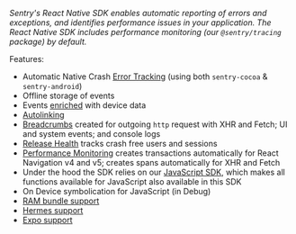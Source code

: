 <Note>

_Sentry's React Native SDK enables automatic reporting of errors and exceptions, and identifies performance issues in your application. The React Native SDK includes performance monitoring (our `@sentry/tracing` package) by default._

</Note>

Features:

- Automatic Native Crash [Error Tracking](/product/error-monitoring/) (using both `sentry-cocoa` & `sentry-android`)
- Offline storage of events
- Events [enriched](/platforms/react-native/enriching-events/context/) with device data
- [Autolinking](https://reactnative.dev/blog/2019/07/03/version-60#native-modules-are-now-autolinked)
- [Breadcrumbs](/platforms/react-native/enriching-events/breadcrumbs/) created for outgoing `http` request with XHR and Fetch; UI and system events; and console logs
- [Release Health](/product/releases/health/) tracks crash free users and sessions
- [Performance Monitoring](/product/performance/) creates transactions automatically for React Navigation v4 and v5; creates spans automatically for XHR and Fetch
- Under the hood the SDK relies on our [JavaScript SDK](/platforms/javascript/), which makes all functions available for JavaScript also available in this SDK
- On Device symbolication for JavaScript (in Debug)
- [RAM bundle support](/platforms/react-native/manual-setup/ram-bundles/)
- [Hermes support](/platforms/react-native/manual-setup/hermes/)
- [Expo support](https://docs.expo.io/guides/using-sentry/)
